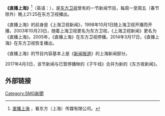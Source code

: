 {{电视节目信息框
| 颜色       = #B22222
| 字体颜色   = white
| 名称       = 直播上海<br />{{lang|en|Shanghai Today}}
| 原名       = 
| 图片       = File:DragonTV Shanghai Today.png
| 图说       = 
| 类型       = 新闻
| 原创       = 
| 发展       = 
| 导演       = 
| 主持       = [[卜凡_(主持人)|卜凡]] [[李菡_(主持人)|李菡]] [[雷小雪|雷小雪]]
| 演出       = 
| 配音       = 
| 旁白       = 
| 主题曲     = 
| 片头曲     = 
| 片尾曲     = 
| 作曲       = 
| 国家       = {{PRC}}
| 地区       = 
| 语言       = [[普通话|普通话]]
| 季数       = 
| 系列数     = 
| 辑数       = 
| 集数       = 
| 每集列表   = 
| 执行制片   = 
| 制片人     = 
| 监制       = 
| 副制片人   = 
| 共同制片人 = 
| 编审       = 
| 剪辑       = 
| 外景       = 
| 机位       = 
| 每集长     = 11分钟
| 制作公司   = [[SMG电视新闻中心|SMG电视新闻中心]]（2014年3月18日—2016年6月6日）<br />SMG融媒体中心KNEWS新闻中心（2016年6月7日—2017年3月31日）
| 频道       = [[东方卫视|东方卫视]]
| 电视网     = [[东方卫视|东方卫视]]
| 电视台     = [[上海广播电视台|上海广播电视台]]
| 视频制式   = [[SDTV|SDTV]] [[576i|576i]] [[16:9|16:9]]<br />[[HDTV|HDTV]] [[1080i|1080i]] [[16:9|16:9]]
| 音频制式   = [[立体声|立体声]]
| 首播国家   = {{PRC}}
| 首播地区   = {{PRC}}
| 开始       = 1998年10月1日-2003年10月22日（上海卫视新闻）<br />2003年10月23日—2005年<br />2014年3月17日
| 结束       = 2017年3月31日
| 晚于       = 
| 早于       = 《[[东方夜新闻|东方夜新闻]]》
| 相关节目   = 《[[上视新闻报道|新闻报道]]》
| 中国大陆名称 =
| 台湾名称     = 
| 港澳名称     = 
| 马新名称     = 
| 官方网站   = 
| imdb_id    = 
| tv_com_id  = 
}}
'''《直播上海》'''<ref name="DragonTV Shanghai Today">[http://www.kankanews.com/list/zbsh/date/2017-3-31 直播上海] {{Wayback|url=http://www.kankanews.com/list/zbsh/date/2017-3-31 |date=20190922022810 }}，看东方（上海）传媒有限公司。</ref>（英语：'''{{lang|en|Shanghai Today}}'''），是[[东方卫视|东方卫视]]曾有的一节新闻节目，每周一至周五（春节除外）晚上21:25在东方卫视播出。

《直播上海》的前身是《上海卫视新闻》，1998年10月1日随上海卫视开播而开播，2003年10月23日，随着上海卫视更名为东方卫视，《上海卫视新闻》更名为《直播上海》。2005年，《直播上海》在东方卫视停播。2014年3月17日，《直播上海》在东方卫视恢复播出。

《直播上海》的节目内容基本上是《[[上视新闻报道|新闻报道]]》的上海新闻部分。

2017年4月3日，该节新闻与已暂停播映的《子午线》合并为新的《东方夜新闻》。

== 外部链接 ==
{{Reflist|2}}

[[Category:SMG新聞|Category:SMG新聞]]